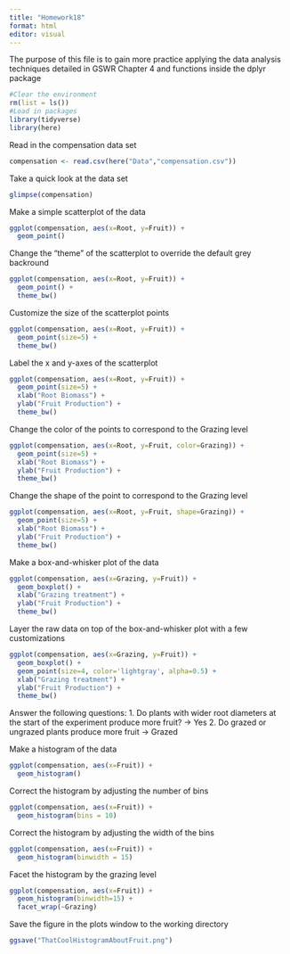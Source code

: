 ```yaml
---
title: "Homework18"
format: html
editor: visual
---
```


The purpose of this file is to gain more practice applying the data analysis 
techniques detailed in GSWR Chapter 4 and functions inside the dplyr package

```r
#Clear the environment 
rm(list = ls())
#Load in packages 
library(tidyverse)
library(here)
```

Read in the compensation data set 
```r
compensation <- read.csv(here("Data","compensation.csv"))
```

Take a quick look at the data set
```r
glimpse(compensation)
```

Make a simple scatterplot of the data 
```r
ggplot(compensation, aes(x=Root, y=Fruit)) +
  geom_point()
```

Change the "theme" of the scatterplot to override the default grey backround
```r
ggplot(compensation, aes(x=Root, y=Fruit)) +
  geom_point() +
  theme_bw()
```

Customize the size of the scatterplot points
```r
ggplot(compensation, aes(x=Root, y=Fruit)) +
  geom_point(size=5) +
  theme_bw()
```

Label the x and y-axes of the scatterplot
```r
ggplot(compensation, aes(x=Root, y=Fruit)) +
  geom_point(size=5) +
  xlab("Root Biomass") + 
  ylab("Fruit Production") +
  theme_bw()
```

Change the color of the points to correspond to the Grazing level
```r
ggplot(compensation, aes(x=Root, y=Fruit, color=Grazing)) +
  geom_point(size=5) +
  xlab("Root Biomass") +
  ylab("Fruit Production") +
  theme_bw()
```

Change the shape of the point to correspond to the Grazing level
```r
ggplot(compensation, aes(x=Root, y=Fruit, shape=Grazing)) +
  geom_point(size=5) +
  xlab("Root Biomass") +
  ylab("Fruit Production") +
  theme_bw()
```

Make a box-and-whisker plot of the data
```r
ggplot(compensation, aes(x=Grazing, y=Fruit)) +
  geom_boxplot() +
  xlab("Grazing treatment") +
  ylab("Fruit Production") +
  theme_bw()
```

Layer the raw data on top of the box-and-whisker plot with a few customizations
```r
ggplot(compensation, aes(x=Grazing, y=Fruit)) +
  geom_boxplot() + 
  geom_point(size=4, color='lightgray', alpha=0.5) +
  xlab("Grazing treatment") +
  ylab("Fruit Production") +
  theme_bw()
```

Answer the following questions:
1. Do plants with wider root diameters at the start of the experiment produce more fruit? -> Yes
2. Do grazed or ungrazed plants produce more fruit -> Grazed

Make a histogram of the data
```r
ggplot(compensation, aes(x=Fruit)) +
  geom_histogram()
```

Correct the histogram by adjusting the number of bins
```r
ggplot(compensation, aes(x=Fruit)) +
  geom_histogram(bins = 10)
```

Correct the histogram by adjusting the width of the bins 
```r
ggplot(compensation, aes(x=Fruit)) + 
  geom_histogram(binwidth = 15)
```

Facet the histogram by the grazing level
```r
ggplot(compensation, aes(x=Fruit)) +
  geom_histogram(binwidth=15) + 
  facet_wrap(~Grazing)
```

Save the figure in the plots window to the working directory
```r
ggsave("ThatCoolHistogramAboutFruit.png")
```
